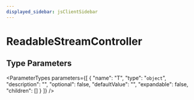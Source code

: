 ```yaml
---
displayed_sidebar: jsClientSidebar
---
```



# ReadableStreamController

## Type Parameters

<ParameterTypes parameters={[
  {
    "name": "T",
    "type": "`object`",
    "description": "",
    "optional": false,
    "defaultValue": "",
    "expandable": false,
    "children": []
  }
]} />
